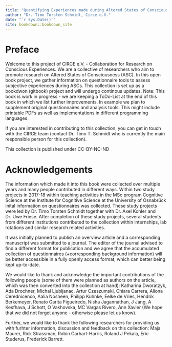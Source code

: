 ```yaml
--- 
title: "Quantifying Experiences made during Altered States of Consciousness with Questionnaires"
author: "Dr. Timo Torsten Schmidt, Circe e.V."
date: "`r Sys.Date()`"
site: bookdown::bookdown_site
---
```


# Preface {-}

Welcome to this project of CIRCE e.V. - Collaboration for Research on Conscious Experiences.
We are a collective of researchers who aim to promote research on Altered States of Consciousness (ASC). In this open book project, we gather information on questionnaire tools to assess subjective experiences during ASCs. This collection is set up as a bookdwon (gitbook) project and will undergo continous updates. Note: This book is work in progress - we are keeping a ToDo-List at the end of this book in which we list further improvements. In example we plan to supplement original questionnaires and analysis tools. This might include printable PDFs as well as implementations in different programming languages.

If you are interested in contributing to this collection, you can get in touch with the CIRCE team (contact Dr. Timo T. Schmidt who is currently the main responsible person for this collection).

This collection is published under CC-BY-NC-ND



# Acknowledgements  {-}

The information which made it into this book were collected over multiple years and many people contributed in different ways. Within two study projects in 2017-18 within teaching activities in the MSc program Cognitive Science at the Institute for Cognitive Science at the University of Osnabrück inital information on questionnaires was collected. These study projects were led by Dr. Timo Torsten Schmidt together with Dr. Axel Kohler and Dr. Uwe Friese. After completion of these study projects, several students from different institutions contributed to the collection within internships, lab rotations and similar research related activities. 

It was initially planned to publish an overview article and a corresponding manuscript was submitted to a journal. The editor of the journal advised to find a different format for publication and we agree that the accumulated collection of questionnaires (+corresponding background information) will be better accessible in a fully openly access format, which can better being kept up-to-date.

We would like to thank and acknowledge the important contributions of the following people (some of them were planned as authors on the article, which was then converted into the collection at hand): Katharina Dworatzyk, Ada Drochner, Michal Ljubljanac, Artur Czeszumski, Chiara Carrera, Aliona Cerednicenco, Aalia Nosheen, Philipp Kuhnke, Eelke de Vries, Hendrik Berkemeyer, Renato Garita Figueiredo, Nisha Jagannathan, J Jang, A Kesfhava, J Schott, O Vakhovska, MC Vargas Rivero, Ann Xavier (We hope that we did not forget anyone - otherwise please let us know).


Further, we would like to thank the following researchers for providing us with furhter information, discussion and feedback on this collection: Maja Maurer, Rick Strassman, Robin Carhart-Harris, Roland J Pekala, Eric Studerus, Frederick Barrett.

